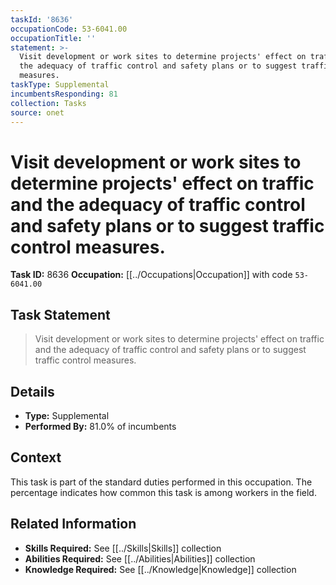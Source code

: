 ```yaml
---
taskId: '8636'
occupationCode: 53-6041.00
occupationTitle: ''
statement: >-
  Visit development or work sites to determine projects' effect on traffic and
  the adequacy of traffic control and safety plans or to suggest traffic control
  measures.
taskType: Supplemental
incumbentsResponding: 81
collection: Tasks
source: onet
---
```

# Visit development or work sites to determine projects' effect on traffic and the adequacy of traffic control and safety plans or to suggest traffic control measures.

**Task ID:** 8636
**Occupation:** [[../Occupations|Occupation]] with code `53-6041.00`

## Task Statement

> Visit development or work sites to determine projects' effect on traffic and the adequacy of traffic control and safety plans or to suggest traffic control measures.

## Details

- **Type:** Supplemental
- **Performed By:** 81.0% of incumbents

## Context

This task is part of the standard duties performed in this occupation. The percentage indicates how common this task is among workers in the field.

## Related Information

- **Skills Required:** See [[../Skills|Skills]] collection
- **Abilities Required:** See [[../Abilities|Abilities]] collection
- **Knowledge Required:** See [[../Knowledge|Knowledge]] collection
